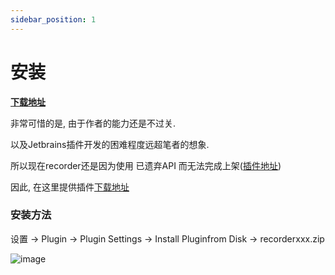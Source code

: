 ```yaml
---
sidebar_position: 1
---
```


# 安装

**[下载地址](https://github.com/TokenRollAI/recorder-jetbrains/releases/latest)**

非常可惜的是, 由于作者的能力还是不过关.

以及Jetbrains插件开发的困难程度远超笔者的想象.

所以现在recorder还是因为使用 已遗弃API 而无法完成上架([插件地址](https://plugins.jetbrains.com/plugin/28059-recorder?noRedirect=true))

因此, 在这里提供插件[下载地址](https://github.com/TokenRollAI/recorder-jetbrains/releases/latest)

### 安装方法

设置 -> Plugin -> Plugin Settings -> Install Pluginfrom Disk -> recorderxxx.zip

![image](/img/jetbrains-install-from-disk.png)
